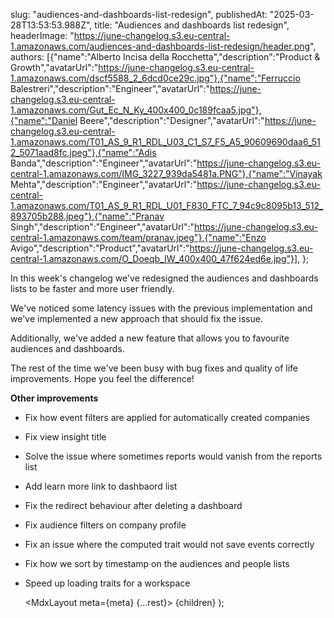   

  slug: "audiences-and-dashboards-list-redesign",
  publishedAt: "2025-03-28T13:53:53.988Z",
  title: "Audiences and dashboards list redesign",
  headerImage: "https://june-changelog.s3.eu-central-1.amazonaws.com/audiences-and-dashboards-list-redesign/header.png",
  authors: [{"name":"Alberto Incisa della Rocchetta","description":"Product & Growth","avatarUrl":"https://june-changelog.s3.eu-central-1.amazonaws.com/dscf5588_2_6dcd0ce29c.jpg"},{"name":"Ferruccio Balestreri","description":"Engineer","avatarUrl":"https://june-changelog.s3.eu-central-1.amazonaws.com/Gut_Ec_N_Ky_400x400_0c189fcaa5.jpg"},{"name":"Daniel Beere","description":"Designer","avatarUrl":"https://june-changelog.s3.eu-central-1.amazonaws.com/T01_AS_9_R1_RDL_U03_C1_S7_F5_A5_90609690daa6_512_5071aad8fc.jpeg"},{"name":"Adis Banda","description":"Engineer","avatarUrl":"https://june-changelog.s3.eu-central-1.amazonaws.com/IMG_3227_939da5481a.PNG"},{"name":"Vinayak Mehta","description":"Engineer","avatarUrl":"https://june-changelog.s3.eu-central-1.amazonaws.com/T01_AS_9_R1_RDL_U01_F830_FTC_7_94c9c8095b13_512_893705b288.jpeg"},{"name":"Pranav Singh","description":"Engineer","avatarUrl":"https://june-changelog.s3.eu-central-1.amazonaws.com/team/pranav.jpeg"},{"name":"Enzo Avigo","description":"Product","avatarUrl":"https://june-changelog.s3.eu-central-1.amazonaws.com/O_Doeqb_IW_400x400_47f624ed6e.jpg"}],
};

In this week's changelog we've redesigned the audiences and dashboards lists to be faster and more user friendly.

We've noticed some latency issues with the previous implementation and we've implemented a new approach that should fix the issue.

Additionally, we've added a new feature that allows you to favourite audiences and dashboards.

The rest of the time we've been busy with bug fixes and quality of life improvements. Hope you feel the difference!

**Other improvements**

- Fix how event filters are applied for automatically created companies
- Fix view insight title
- Solve the issue where sometimes reports would vanish from the reports list
- Add learn more link to dashbaord list
- Fix the redirect behaviour after deleting a dashboard
- Fix audience filters on company profile
- Fix an issue where the computed trait would not save events correctly
- Fix how we sort by timestamp on the audiences and people lists
- Speed up loading traits for a workspace




  <MdxLayout meta={meta} {...rest}>
    {children}
  </MdxLayout>
);
